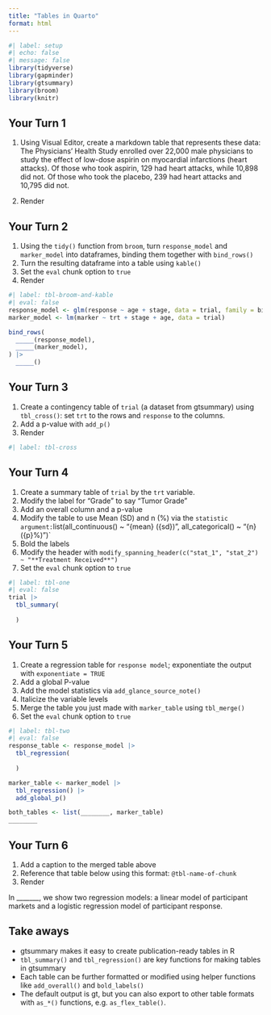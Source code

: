 ```yaml
---
title: "Tables in Quarto"
format: html
---
```


```r
#| label: setup
#| echo: false
#| message: false
library(tidyverse)
library(gapminder)
library(gtsummary)
library(broom)
library(knitr)
```

## Your Turn 1

1.  Using Visual Editor, create a markdown table that represents these data: The Physicians' Health Study enrolled over 22,000 male physicians to study the effect of low-dose aspirin on myocardial infarctions (heart attacks). Of those who took aspirin, 129 had heart attacks, while 10,898 did not. Of those who took the placebo, 239 had heart attacks and 10,795 did not.

2.  Render

## Your Turn 2

1.  Using the `tidy()` function from `broom`, turn `response_model` and `marker_model` into dataframes, binding them together with `bind_rows()`
2.  Turn the resulting dataframe into a table using `kable()`
3.  Set the `eval` chunk option to `true` 
4.  Render

```r
#| label: tbl-broom-and-kable
#| eval: false
response_model <- glm(response ~ age + stage, data = trial, family = binomial)
marker_model <- lm(marker ~ trt + stage + age, data = trial)

bind_rows(
  _____(response_model),
  _____(marker_model),
) |> 
  _____()
```

## Your Turn 3

1.  Create a contingency table of `trial` (a dataset from gtsummary) using `tbl_cross()`: set `trt` to the rows and `response` to the columns.
2.  Add a p-value with `add_p()`
3.  Render

```r
#| label: tbl-cross

```

## Your Turn 4

1.  Create a summary table of `trial` by the `trt` variable. 
2.  Modify the label for "Grade" to say "Tumor Grade"
3.  Add an overall column and a p-value
4.  Modify the table to use Mean (SD) and n (%) via the `statistic argument:`list(all_continuous() \~ "{mean} ({sd})", all_categorical() \~ "{n} ({p}%)")\`
5.  Bold the labels
6.  Modify the header with `modify_spanning_header(c("stat_1", "stat_2") ~ "**Treatment Received**")`
7. Set the `eval` chunk option to `true`

```r
#| label: tbl-one
#| eval: false
trial |> 
  tbl_summary(
    
  )
```

## Your Turn 5

1.  Create a regression table for `response model`; exponentiate the output with `exponentiate = TRUE`
2.  Add a global P-value
3.  Add the model statistics via `add_glance_source_note()`
4.  Italicize the variable levels
5.  Merge the table you just made with `marker_table` using `tbl_merge()`
6. Set the `eval` chunk option to `true`

```r
#| label: tbl-two
#| eval: false
response_table <- response_model |> 
  tbl_regression(
    
  )

marker_table <- marker_model |> 
  tbl_regression() |> 
  add_global_p()

both_tables <- list(________, marker_table)
________
```

## Your Turn 6

1.  Add a caption to the merged table above
2.  Reference that table below using this format: `@tbl-name-of-chunk`
3.  Render

In _______, we show two regression models: a linear model of participant markets and a logistic regression model of participant response.

## Take aways
- gtsummary makes it easy to create publication-ready tables in R
- `tbl_summary()` and `tbl_regression()` are key functions for making tables in gtsummary
- Each table can be further formatted or modified using helper functions like `add_overall()` and `bold_labels()`
- The default output is gt, but you can also export to other table formats with `as_*()` functions, e.g. `as_flex_table()`.
